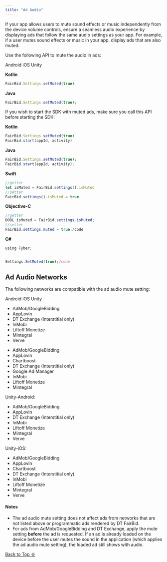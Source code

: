```yaml
---
title: "Ad Audio"
---
```


If your app allows users to mute sound effects or music independently from the device volume controls, ensure a seamless audio experience by displaying ads that follow the same audio settings as your app. For example, if a user mutes sound effects or music in your app, display ads that are also muted.

Use the following API to mute the audio in ads:

Android iOS Unity

**Kotlin**

```javascript
FairBid.Settings.setMuted(true)
```

**Java**

```javascript
FairBid.Settings.setMuted(true);
```

If you wish to start the SDK with muted ads, make sure you call this API before starting the SDK:

**Kotlin**

```javascript
FairBid.Settings.setMuted(true)
FairBid.start(appId, activity)
```

**Java**

```javascript
FairBid.Settings.setMuted(true);
FairBid.start(appId, activity);
```

**Swift**

```javascript
//getter
let isMuted = FairBid.settings().isMuted
//setter
FairBid.settings().isMuted = true
```

**Objective-C**

```java
//getter
BOOL isMuted = FairBid.settings.isMuted;
//setter
FairBid.settings.muted = true;/code
```

**C#**

```javascript
using Fyber;


Settings.SetMuted(true);/code
```

## Ad Audio Networks

The following networks are compatible with the ad audio mute setting:

Android iOS Unity

* AdMob/GoogleBidding
* AppLovin
* DT Exchange (Interstitial only)
* InMobi
* Liftoff Monetize
* Mintegral
* Verve

- AdMob/GoogleBidding
- AppLovin
- Chartboost
- DT Exchange (Interstitial only)
- Google Ad Manager
- InMobi
- Liftoff Monetize
- Mintegral

Unity-Android:

* AdMob/GoogleBidding
* AppLovin
* DT Exchange (Interstitial only)
* InMobi
* Liftoff Monetize
* Mintegral
* Verve

Unity-iOS:

* AdMob/GoogleBidding
* AppLovin
* Chartboost
* DT Exchange (Interstitial only)
* InMobi
* Liftoff Monetize
* Mintegral
* Verve

#### Notes

* The ad audio mute setting does not affect ads from networks that are not listed above or programmatic ads rendered by DT FairBid.
* For ads from AdMob/GoogleBidding and DT Exchange, apply the mute setting **before** the ad is requested. If an ad is already loaded on the device before the user mutes the sound in the application (which applies the ad audio mute setting), the loaded ad still shows with audio.

[Back to Top ⇧](#top)
